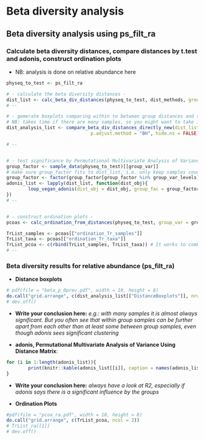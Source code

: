 # Beta diversity analysis


## Beta diversity analysis using ps_filt_ra



### Calculate beta diversity distances, compare distances by t.test and adonis, construct ordination plots

- NB: analysis is done on relative abundance here

```r
physeq_to_test <- ps_filt_ra

# - calculate the beta diversity distances -
dist_list <- calc_beta_div_distances(physeq_to_test, dist_methods, group_var = group_var, compare = group_var_levels) # produces objects of class "dist"
# --

# - gemerate boxplots comparing within to between group distances and test significance by t.test-
# NB: takes time if there are many samples, so you might want to take it out if there are many
dist_analysis_list <- compare_beta_div_distances_directly_new(dist_list = dist_list, physeq = physeq_to_test, group_var = group_var, color_levels = color_levels, jitter_up_to = 100, test = "t.test", symnum.args = list(cutpoints = c(0, 1e-04, 0.001, 0.01, 0.05, 1), symbols = c("****", "***", "**", "*", "ns")),
                               p.adjust.method = "BH", hide.ns = FALSE)

# --


# - test significance by Permutational Multivariate Analysis of Variance Using Distance Matrix and vegan::adonis -
group_factor <- sample_data(physeq_to_test)[[group_var]]
# make sure group_factor fits to dist_list, i.e. only keep samples covered by compare = group_var_levels!
group_factor <- factor(group_factor[group_factor %in% group_var_levels], levels = group_var_levels, ordered = T)
adonis_list <- lapply(dist_list, function(dist_obj){
        loop_vegan_adonis(dist_obj = dist_obj, group_fac = group_factor)
})
# --


# - construct ordination plots -
pcoas <- calc_ordination_from_distances(physeq_to_test, group_var = group_var, dist_list = dist_list, color_levels = color_levels, ordination_type = "PCoA", shape = shape, coord_cor = coord_cor, phylum_colors = phylum_colors) 

TrList_samples <- pcoas[["ordination_Tr_samples"]]
TrList_taxa <- pcoas[["ordination_Tr_taxa"]]
TrList_pcoa <- c(rbind(TrList_samples, TrList_taxa)) # It works to combine lists alternatingly:)
# --
```



### Beta diversity results for relative abundance (ps_filt_ra)

- **Distance boxplots**

```r
# pdf(file = "beta_p_0prev.pdf", width = 10, height = 8)
do.call("grid.arrange", c(dist_analysis_list[["DistanceBoxplots"]], nrow = length(dist_analysis_list[["DistanceBoxplots"]])))
# dev.off()
```


- **Write your conclusion here:** *e.g.: with many samples it is almost always significant. But you often see that within group samples can be further apart from each other than at least some between group samples, even though adonis sees significant clustering*




- **adonis, Permutational Multivariate Analysis of Variance Using Distance Matrix**:

```r
for (i in 1:length(adonis_list)){
        print(knitr::kable(adonis_list[[i]], caption = names(adonis_list)[i]))
}
```


- **Write your conclusion here:** *always have a look at R2, especially if adonis says there is a significant influence by the groups*



- **Ordination Plots**

```r
#pdf(file = "pcoa_ra.pdf", width = 10, height = 8)
do.call("grid.arrange", c(TrList_pcoa, ncol = 2))
# TrList_ra[[1]]
# dev.off()
```


